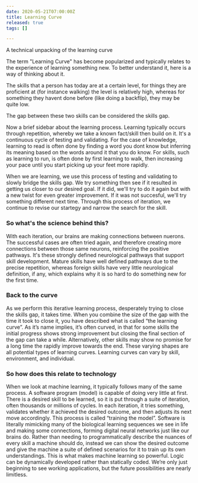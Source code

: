```yaml
---
date: 2020-05-21T07:00:00Z
title: Learning Curve
released: true
tags: []

---
```

A technical unpacking of the learning curve

The term "Learning Curve" has become popularized and typically relates to the experience of learning something new. To better understand it, here is a way of thinking about it.

The skills that a person has today are at a certain level, for things they are proficient at (for instance walking) the level is relatively high, whereas for something they havent done before (like doing a backflip), they may be quite low.

The gap between these two skills can be considered the skills gap.

Now a brief sidebar about the learning process. Learning typically occurs through repetition, whereby we take a known fact/skill then build on it. It's a continuous cycle of testing and validating. For the case of knowledge, learning to read is often done by finding a word you dont know but inferring its meaning based on the words around it that you do know. For skills, such as learning to run, is often done by first learning to walk, then increasing your pace until you start picking up your feet more rapidly.

When we are learning, we use this process of testing and validating to slowly bridge the skills gap. We try something then see if it resulted in getting us closer to our desired goal. If it did, we'll try to do it again but with a new twist for even greater improvement. If it was not succesful, we'll try something different next time. Through this process of iteration, we continue to revise our startegy and narrow the search for the skill.

### So what's the science behind this?

With each iteration, our brains are making connections between nuerons. The successful cases are often tried again, and therefore creating more connections between those same neurons, reinforcing the positive pathways. It's these strongly defined neurological pathways that support skill development. Mature skills have well defined pathways due to the precise repetition, whereas foreign skills have very little neurological definition, if any, which explains why it is so hard to do something new for the first time.

### Back to the curve

As we perform this iterative learning process, desperately trying to close the skills gap, it takes time. When you combine the size of the gap with the time it took to close it, you have described what is called “the learning curve”. As it’s name implies, it’s often curved, in that for some skills the initial progress shows strong improvement but closing the final section of the gap can take a while. Alternatively, other skills may show no promise for a long time the  rapidly improve towards the end. These varying shapes are all potential types of learning curves. Learning curves can vary by skill, environment, and individual.

### So how does this relate to technology

When we look at machine learning, it typically follows many of the same process. A software program (model) is capable of doing very little at first. There is a desired skill to be learned, so it is put through a suite of iteration, often thousands or millions of cycles. In each iteration, it tries something, validates whether it achieved the desired outcome, and then adjusts its next move accordingly. This process is called “training the model”. Software is literally mimicking many of the biological learning sequences we see in life and making some connections, forming digital neural networks just like our brains do. Rather than needing to programmatically describe the nuances of every skill a machine should do, instead we can show the desired outcome and give the machine a suite of defined scenarios for it to train up its own understandings. This is what makes machine learning so powerful. Logic can be dynamically developed rather than statically coded. We’re only just beginning to see working applications, but the future possibilities are nearly limitless.